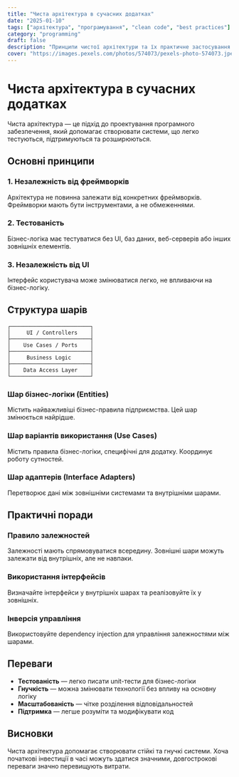 ```yaml
---
title: "Чиста архітектура в сучасних додатках"
date: "2025-01-10"
tags: ["архітектура", "програмування", "clean code", "best practices"]
category: "programming"
draft: false
description: "Принципи чистої архітектури та їх практичне застосування в розробці сучасних програмних додатків."
cover: "https://images.pexels.com/photos/574073/pexels-photo-574073.jpeg?auto=compress&cs=tinysrgb&w=800"
---
```


# Чиста архітектура в сучасних додатках

Чиста архітектура — це підхід до проектування програмного забезпечення, який допомагає створювати системи, що легко тестуються, підтримуються та розширюються.

## Основні принципи

### 1. Незалежність від фреймворків

Архітектура не повинна залежати від конкретних фреймворків. Фреймворки мають бути інструментами, а не обмеженнями.

### 2. Тестованість

Бізнес-логіка має тестуватися без UI, баз даних, веб-серверів або інших зовнішніх елементів.

### 3. Незалежність від UI

Інтерфейс користувача може змінюватися легко, не впливаючи на бізнес-логіку.

## Структура шарів

```
┌─────────────────────────┐
│     UI / Controllers    │
├─────────────────────────┤
│    Use Cases / Ports    │
├─────────────────────────┤  
│     Business Logic      │
├─────────────────────────┤
│    Data Access Layer    │
└─────────────────────────┘
```

### Шар бізнес-логіки (Entities)

Містить найважливіші бізнес-правила підприємства. Цей шар змінюється найрідше.

### Шар варіантів використання (Use Cases)

Містить правила бізнес-логіки, специфічні для додатку. Координує роботу сутностей.

### Шар адаптерів (Interface Adapters)

Перетворює дані між зовнішніми системами та внутрішніми шарами.

## Практичні поради

### Правило залежностей

Залежності мають спрямовуватися всередину. Зовнішні шари можуть залежати від внутрішніх, але не навпаки.

### Використання інтерфейсів

Визначайте інтерфейси у внутрішніх шарах та реалізовуйте їх у зовнішніх.

### Інверсія управління

Використовуйте dependency injection для управління залежностями між шарами.

## Переваги

- **Тестованість** — легко писати unit-тести для бізнес-логіки
- **Гнучкість** — можна змінювати технології без впливу на основну логіку
- **Масштабованість** — чітке розділення відповідальностей
- **Підтримка** — легше розуміти та модифікувати код

## Висновки

Чиста архітектура допомагає створювати стійкі та гнучкі системи. Хоча початкові інвестиції в часі можуть здатися значними, довгострокові переваги значно перевищують витрати.